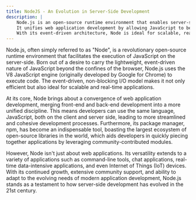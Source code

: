 ```yaml
---
title: NodeJS - An Evolution in Server-Side Development
description: |
    Node.js is an open-source runtime environment that enables server-side execution of JavaScript, leveraging the V8 engine.
    It unifies web application development by allowing JavaScript to be used both client and server-side, while its package manager, npm, offers the largest ecosystem of open-source libraries.
    With its event-driven architecture, Node is ideal for scalable, real-time applications, and extends its capabilities beyond web applications to command-line tools and IoT devices.
---
```


Node.js, often simply referred to as "Node", is a revolutionary open-source runtime environment that facilitates the execution of JavaScript on the server-side.
Born out of a desire to carry the lightweight, event-driven nature of JavaScript beyond the confines of the browser, Node.js uses the V8 JavaScript engine (originally developed by Google for Chrome) to execute code.
The event-driven, non-blocking I/O model makes it not only efficient but also ideal for scalable and real-time applications.

At its core, Node brings about a convergence of web application development, merging front-end and back-end development into a more unified discipline.
This means developers can use the same language, JavaScript, both on the client and server side, leading to more streamlined and cohesive development processes.
Furthermore, its package manager, npm, has become an indispensable tool, boasting the largest ecosystem of open-source libraries in the world, which aids developers in quickly piecing together applications by leveraging community-contributed modules.

However, Node isn't just about web applications.
Its versatility extends to a variety of applications such as command-line tools, chat applications, real-time data-intensive applications, and even Internet of Things (IoT) devices. With its continued growth, extensive community support, and ability to adapt to the evolving needs of modern application development, Node.js stands as a testament to how server-side development has evolved in the 21st century.
